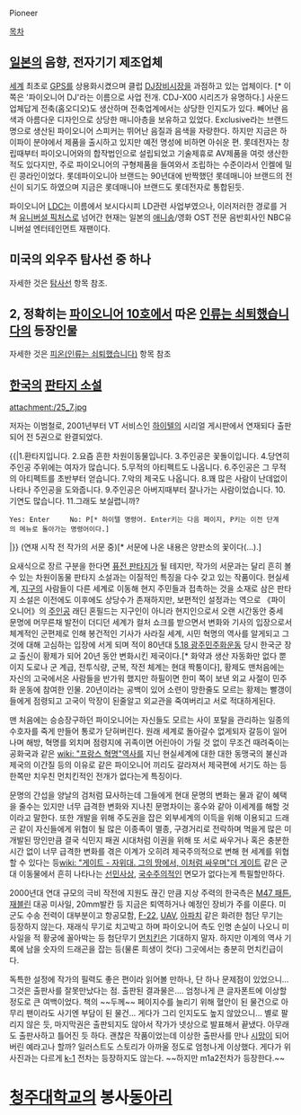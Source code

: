 Pioneer

[[목차]]
== [[일본]]의 음향, 전자기기 제조업체 ==
[[세계]] 최초로 [[GPS]]를 상용화시켰으며 클럽 [[DJ]]장비시장을 과점하고 있는 업체이다. [* 이쪽은 '파이오니어 DJ'라는 이름으로 사업 전개. CDJ-X00 시리즈가 유명하다.] 사운드 업체답게 전축(홈오디오)도 생산하며 전축업계에서는 상당한 인지도가 있다. 빼어난 음색과 아름다운 디자인으로 상당한 매니아층을 보유하고 있었다. Exclusive라는 브랜드명으로 생산된 파이오니어 스피커는 뛰어난 음질과 음색을 자랑한다. 하지만 지금은 하이파이 분야에서 제품을 출시하고 있지만 예전 명성에 비하면 아쉬운 편. 롯데전자는 창립때부터 파이오니어와의 합작법인으로 설립되었고 기술제휴로 AV제품을 여럿 생산한 적도 있다지만, 주로 파이오니어의 구형제품을 들여와서 조립하는 수준이라서 인켈에 밀린 콩라인이었다. 롯데파이오니아 브랜드는 90년대에 반짝했던 롯데매니아 브랜드의 전신이 되기도 하였으며 지금은 롯데매니아 브랜드도 롯데전자로 통합된듯.

파이오니어 [[LD]]C는 이름에서 보시다시피 LD관련 사업부였으나, 이러저러한 경로를 거쳐 [[유니버설 픽처스]]로 넘어간 현재는 일본의 [[애니송]]/영화 OST 전문 음반회사인 NBC유니버설 엔터테인먼트 재팬이다.
== 미국의 외우주 탐사선 중 하나 ==
자세한 것은 [[탐사선]] 항목 참조.

== 2, 정확히는 [[파이오니어 10호]]에서 따온 [[인류는 쇠퇴했습니다]]의 등장인물 ==
자세한 것은 [[피온(인류는 쇠퇴했습니다)]] 항목 참조

== [[한국]]의 [[판타지 소설]] ==
attachment:/25_7.jpg

저자는 이범철로, 2001년부터 VT 서비스인 [[하이텔]]의 시리얼 게시판에서 연재되다 출판되어 전 5권으로 완결되었다.

{{|1.환타지입니다.
2.요즘 흔한 차원이동물입니다.
3.주인공은 꽃돌이입니다.
4.당연히 주인공 주위에는 여자가 많습니다.
5.무적의 아티펙트도 나옵니다.
6.주인공은 그 무적의 아티펙트를 초반부터 얻습니다.
7.악의 제국도 나옵니다.
8.꽤 많은 사람이 난데없이 나타나 주인공을 도와줍니다.
9.주인공은 아버지때부터 잘나가는 사람이었습니다.
10.기연도 많습니다.
11.그래도 보실렵니까?
 Yes: Enter     No: P[* 하이텔 명령어. Enter키는 다음 페이지, P키는 이전 단계의 메뉴로 돌아가는 명령어이다.]
|}}
(연재 시작 전 작가의 서문 중)[* 서문에 나온 내용은 양판소의 꽃이다(…).]

요새식으로 장르 구분을 한다면 [[퓨전 판타지]]가 될 테지만, 작가의 서문과는 달리 흔히 볼 수 있는 차원이동물 판타지 소설과는 이질적인 특징을 다수 갖고 있는 작품이다. 현실세계, [[지구]]의 사람들이 다른 세계로 이동해 현지 주민들과 접촉하는 것을 소재로 삼은 판타지 소설은 이전에도 이후에도 상당수가 존재하지만, 보편적인 설정과는 역으로 《파이오니어》의 [[주인공]] 래딘 혼필드는 지구인이 아니라 현지인으로서 오랜 시간동안 중세 문명에 머무른채 발전이 더디던 세계가 컬처 쇼크를 받으면서 변화와 기사의 입장으로서 체계적인 군편제로 인해 봉건적인 기사가 사라질 세계, 시민 혁명의 역사를 알게되고 그것에 대해 고심하는 입장에 서게 되며 적이 80년대 [[5.18 광주민주화운동]] 당시 한국군 장교 출신이 황제가 되어 20년 동안 변화시킨 제국이다.[* 화약과 생산 자동화만 없다 뿐이지 도로나 군 계급, 전투식량, 군복, 작전 체계는 현대 짝퉁이다], 황제도 맨처음에는 자신의 고국에서온 사람들을 반가워 했지만 하필이면 한미 쪽이 보낸 외교 사절이 민주화 운동에 참여한 인물. 20년이라는 공백이 있어 소련이 망한줄도 모르는 황제는 빨갱이들에게 점령되고 고국이 막장이 된줄알고 외교관을 죽여버리고 서로 적대하게된다.

맨 처음에는 승승장구하던 파이오니어는 자신들도 모르는 사이 포탈을 관리하는 일종의 수호자를 죽게 만들어 통로가 닫혀버린다. 원래 세계로 돌아갈수 없게되자 갈등이 일어나며 해방, 혁명를 외치며 점령지에 귀족이면 어린아이 가릴 것 없이 무조건 때려죽이는 공화국과 같은 [[wiki: "프랑스 혁명"역사]]를 지닌 현실세계에 대한 대한 동맹국의 불신과 제국의 이간질 등의 이유로 같은 파이오니어 끼리도 갈라져서 제국편에 서기도 하는 등 한쪽만 치우친 먼치킨적인 전개가 없다는게 특징이다.


문명의 간섭을 양날의 검처럼 묘사하는데 그들에게 현대 문명의 변화는 물과 같이 혜택을 줄수는 있지만 너무 급격한 변화와 지나친 문명차이는 홍수와 같아 이세계를 해할 것이라고 말한다. 
또한 개발을 위해 주도권을 잡은 외부세계의 이득을 위해 이용되고 드래곤 같이 자신들에게 위협이 될 많은 이종족이 멸종, 구경거리로 전락하며 먹을게 많은 미개발된 땅인만큼 결국 식민지 패권 시대처럼 이권을 위해 또 서로 싸우거나 혹은 충분한 시간 없이 너무 급격한 변화를 겪은 이계가 오히려 제국주의적으로 변해 현 세계를 위협할 수 있다는 등[[wiki: "게이트 - 자위대. 그의 땅에서, 이처럼 싸우며"더 게이트]] 같은 군대 이동물에서 흔히 나타나는 [[선민사상]], [[국수주의]]적인 면모가 없다는게 특필할만하다.





2000년대 연대 규모의 극비 작전에 지원도 끊긴 만큼 지상 주력의 한국측은 [[M47 패튼]], [[재블린]] 대공 미사일, 20mm발칸 등 지금은 퇴역하거나 예정인 장비가 주를 이룬다. 미군도 수송 전력이 대부분이고 항공모함, [[F-22]], [[UAV]], [[아파치]] 같은 화려한 첨단 무기는 등장하지 않는다.
재래식 무기로 치고박고 하며 파이오니어 측도 인명 손실이 나오니 미사일을 적 황궁에 꼴아박는 등 첨단무기 [[먼치킨]]은 기대하지 말자. 하지만 이계의 역사 기록에 남을 숫자의 드래곤을 잡는 등(물론 희생이 컷다) 그곳에서는 충분히 먼치킨급이다.


독특한 설정에 작가의 필력도 좋은 편이라 읽어볼 만하나, 단 하나 문제점이 있었으니... 그것은 출판사를 잘못만났다는 점. 출판된 결과물은.... 엄청나게 큰 글자폰트에 이상할 정도로 큰 여백이었다. 책의 ~~두께~~ 페이지수를 늘리기 위해 혈안이 된 물건으로 아무리 팬이라도 사기엔 부담이 된 물건... 게다가 그리 인지도도 높지 않았으니... 별로 팔리지 않은 듯, 마지막권은 출판되지도 않아서 작가가 넷상으로 발표해서 끝냈다. 아무래도 출판사하고 틀어진 듯 하다.
괜찮은 작품이었는데 이상한 출판사를 만나 [[시망]]이 되어버린 예라고나 할까? 일러스트도 스토리가 아까울 정도로 엄청나게 이상했다. 게다가 위 사진과는 다르게 [[k-1]] 전차는 등장하지도 않는다. ~~하지만 m1a2전차가 등장한다.~~


= [[청주대학교]]의 봉사[[동아리]] =
